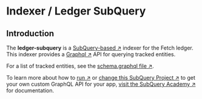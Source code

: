 # Indexer / Ledger SubQuery

##  Introduction

The **ledger-subquery** is a [SubQuery-based ↗️](https://www.subquery.network/) indexer for the Fetch ledger. This indexer provides a [Graphql ↗️](https://www.subquery.network/) API for querying tracked entities.

For a list of tracked entities, see the [schema.graphql file ↗️](https://github.com/fetchai/ledger-subquery/blob/main/schema.graphql).

To learn more about how to [run ↗️](https://academy.subquery.network/run_publish/run.html) or [change this SubQuery Project ↗️](https://academy.subquery.network/quickstart/quickstart_chains/cosmos.html) to get your own custom GraphQL API for your app, [visit the SubQuery Academy ↗️](https://academy.subquery.network/) for documentation.
